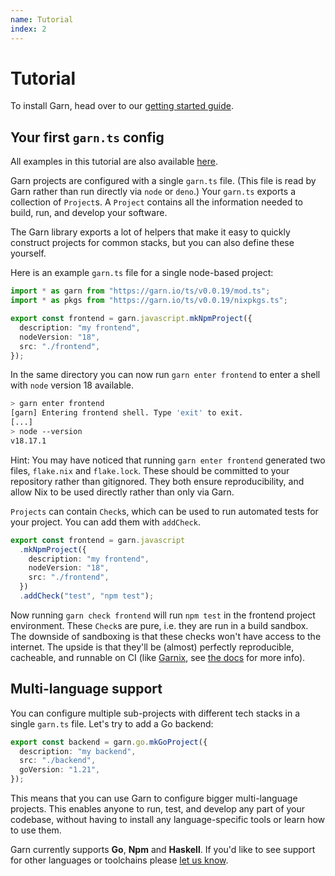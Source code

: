 ```yaml
---
name: Tutorial
index: 2
---
```


# Tutorial

To install <Text type="proper">Garn</Text>, head over to our [getting started guide](/docs/getting_started).

## Your first `garn.ts` config

All examples in this tutorial are also available
[here](https://github.com/garnix-io/garn/tree/main/examples/getting-started).

<Text type="proper">Garn</Text> projects are configured with a single `garn.ts` file. (This file is read by <Text type="proper">Garn</Text> rather than run directly via `node` or `deno`.) Your `garn.ts`
exports a collection of `Project`s. A `Project` contains all the information
needed to build, run, and develop your software.

The <Text type="proper">Garn</Text> library exports a lot of helpers that make it easy to quickly
construct projects for common stacks, but you can also define these yourself.

Here is an example `garn.ts` file for a single node-based project:

```typescript
import * as garn from "https://garn.io/ts/v0.0.19/mod.ts";
import * as pkgs from "https://garn.io/ts/v0.0.19/nixpkgs.ts";

export const frontend = garn.javascript.mkNpmProject({
  description: "my frontend",
  nodeVersion: "18",
  src: "./frontend",
});
```

In the same directory you can now run `garn enter frontend` to enter a shell
with `node` version 18 available.

```bash
> garn enter frontend
[garn] Entering frontend shell. Type 'exit' to exit.
[...]
> node --version
v18.17.1
```

Hint: You may have noticed that running `garn enter frontend` generated two files, `flake.nix` and `flake.lock`. These should be committed to your repository rather than gitignored. They both ensure reproducibility, and allow Nix to be used directly rather than only via <Text type="proper">Garn</Text>.

`Projects` can contain `Check`s, which can be used to run automated tests for
your project. You can add them with `addCheck`.

```typescript
export const frontend = garn.javascript
  .mkNpmProject({
    description: "my frontend",
    nodeVersion: "18",
    src: "./frontend",
  })
  .addCheck("test", "npm test");
```

Now running `garn check frontend` will run `npm test` in the frontend project
environment. These `Check`s are pure, i.e. they are run in a build sandbox. The
downside of sandboxing is that these checks won't have access to the internet.
The upside is that they'll be (almost) perfectly reproducible, cacheable, and
runnable on CI (like <a href="https://garnix.io"><Text type="proper">Garnix</Text></a>, see [the
docs](https://garnix.io/docs) for more info).

## Multi-language support

You can configure multiple sub-projects with different tech stacks in a single
`garn.ts` file. Let's try to add a Go backend:

```typescript
export const backend = garn.go.mkGoProject({
  description: "my backend",
  src: "./backend",
  goVersion: "1.21",
});
```

This means that you can use <Text type="proper">Garn</Text> to configure bigger multi-language projects.
This enables anyone to run, test, and develop any part of your codebase,
without having to install any language-specific tools or learn how to use them.

<Text type="proper">Garn</Text> currently supports **Go**, **Npm** and **Haskell**. If you'd like to see
support for other languages or toolchains please [let us
know](https://github.com/garnix-io/garn/issues).
